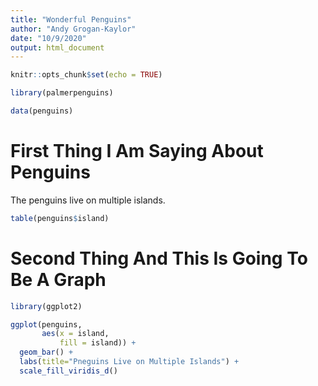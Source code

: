 ```yaml
---
title: "Wonderful Penguins"
author: "Andy Grogan-Kaylor"
date: "10/9/2020"
output: html_document
---
```


```r
knitr::opts_chunk$set(echo = TRUE)
```

```r

library(palmerpenguins)

data(penguins)

```

# First Thing I Am Saying About Penguins

The penguins live on multiple islands.


```r

table(penguins$island)

```

# Second Thing And This Is Going To Be A Graph

```r

library(ggplot2)

ggplot(penguins,
       aes(x = island,
           fill = island)) +
  geom_bar() +
  labs(title="Pneguins Live on Multiple Islands") +
  scale_fill_viridis_d()

```











